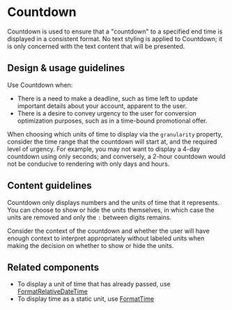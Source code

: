 
<Meta title="Components/Utilities/Countdown" />

# Countdown

Countdown is used to ensure that a "countdown" to a specified end time is
displayed in a consistent format. No text styling is applied to Countdown; it is
only concerned with the text content that will be presented.

## Design & usage guidelines

Use Countdown when:

- There is a need to make a deadline, such as time left to update important
  details about your account, apparent to the user.
- There is a desire to convey urgency to the user for conversion optimization
  purposes, such as in a time-bound promotional offer.

When choosing which units of time to display via the `granularity` property,
consider the time range that the countdown will start at, and the required level
of urgency. For example, you may not want to display a 4-day countdown using
only seconds; and conversely, a 2-hour countdown would not be conducive to
rendering with only days and hours.

## Content guidelines

Countdown only displays numbers and the units of time that it represents. You
can choose to show or hide the units themselves, in which case the units are
removed and only the `:` between digits remains.

Consider the context of the countdown and whether the user will have enough
context to interpret appropriately without labeled units when making the
decision on whether to show or hide the units.

## Related components

- To display a unit of time that has already passed, use
  [FormatRelativeDateTime](/components/FormatRelativeDateTime)
- To display time as a static unit, use [FormatTime](/components/FormatTime)

